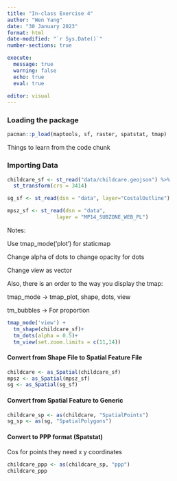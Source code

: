 ```yaml
---
title: "In-class Exercise 4"
author: "Wen Yang"
date: "30 January 2023"
format: html
date-modified: "`r Sys.Date()`"
number-sections: true

execute:
  message: true
  warning: false
  echo: true
  eval: true
  
editor: visual
---
```


### Loading the package

```r
pacman::p_load(maptools, sf, raster, spatstat, tmap)
```

Things to learn from the code chunk

### Importing Data

```r
childcare_sf <- st_read("data/childcare.geojson") %>%
  st_transform(crs = 3414)
```

```r
sg_sf <- st_read(dsn = "data", layer="CostalOutline")
```

```r
mpsz_sf <- st_read(dsn = "data", 
                layer = "MP14_SUBZONE_WEB_PL")
```

Notes:

::: callout-tip
Use tmap_mode('plot') for staticmap

Change alpha of dots to change opacity for dots

Change view as vector

Also, there is an order to the way you display the tmap:

tmap_mode -\> tmap_plot, shape, dots, view

tm_bubbles -\> For proportion
:::

```r
tmap_mode('view') + 
  tm_shape(childcare_sf)+
  tm_dots(alpha = 0.5)+
  tm_view(set.zoom.limits = c(11,14))
```

#### Convert from Shape File to Spatial Feature File

```r
childcare <- as_Spatial(childcare_sf)
mpsz <- as_Spatial(mpsz_sf)
sg <- as_Spatial(sg_sf)
```

#### Convert from Spatial Feature to Generic

```r
childcare_sp <- as(childcare, "SpatialPoints")
sg_sp <- as(sg, "SpatialPolygons")
```

#### Convert to PPP format (Spatstat)

Cos for points they need x y coordinates

```r
childcare_ppp <- as(childcare_sp, "ppp")
childcare_ppp
```
